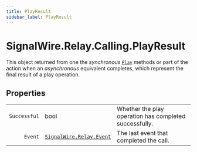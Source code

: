 ```yaml
---
title: PlayResult
sidebar_label: PlayResult
---
```


[signalwire-relay-event]: ../../event
[call]: ../call#play

# SignalWire.Relay.Calling.PlayResult

This object returned from one the _synchronous_ [`Play`][call] methods or part of the action when an _asynchronous_ equivalent completes, which represent the final result of a play operation.

## Properties

|    |   |   |
| -: | - | - |
| `Successful` | bool | Whether the play operation has completed successfully. |
| `Event` | [`SignalWire.Relay.Event`][signalwire-relay-event] | The last event that completed the call. |